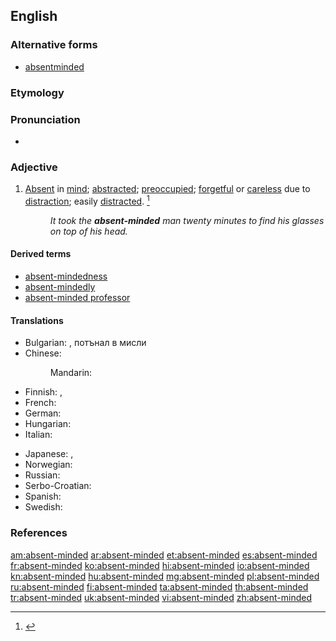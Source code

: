 ==English==

===Alternative forms===
* [[absentminded]]

===Etymology===
{{compound|absent|minded}}

===Pronunciation===
* {{a|US}} {{IPA|/ˌæb.sn̩tˈmaɪn.dɪd/}}

===Adjective===
{{en-adj}}

# [[absent|Absent]] in [[mind]]; [[abstracted]]; [[preoccupied]]; [[forgetful]] or [[careless]] due to [[distraction]]; easily [[distract]]ed. {{defdate|First attested in the mid 19<sup>th</sup> century.}}<ref name=SOED>{{reference-book | last =| first = | authorlink =  | coauthors =  | editor =Brown, Lesley  | others =  | title = The Shorter Oxford English Dictionary | origdate =  | origyear = 1933| origmonth =  | url =  | format =  | accessdate =  | accessyear =  | accessmonth =  | edition = 5th | date =  | year =2003| month =  | publisher =Oxford University Press  | location =Oxford, UK | language =  | id =  | doi = | isbn =978-0-19-860575-7 | lccn = | ol = | pages =9| chapter =  | chapterurl =  | quote =}}</ref>
#: ''It took the '''absent-minded''' man twenty minutes to find his glasses on top of his head.''

====Derived terms====
* [[absent-mindedness]]
* [[absent-mindedly]]
* [[absent-minded professor]]

====Translations====
{{trans-top|absent in mind}}
* Bulgarian: {{t+|bg|разсеян}}, потънал в мисли
* Chinese:
*: Mandarin: {{t|cmn|心不在焉|tr=xīnbùzàiyān|sc=Hani}}
* Finnish: {{t-|fi|hajamielinen}} {{qualifier|forgetful}}, {{t-|fi|poissaoleva}} {{qualifier|absent in mind}}
* French: {{t+|fr|distrait}}
* German: {{t+|de|zerstreut}}
* Hungarian: {{t+|hu|szórakozott}}
* Italian: {{t-|it|svanito}}
{{trans-mid}}
* Japanese: {{t+|ja|ぼんやり|tr=bon'yari|sc=Jpan}}, {{t-|ja|上の空|tr=うわのそらの, uwa-no sora-no|alt=上の空の|sc=Jpan}}
* Norwegian: {{t+|no|distré}}
* Russian: {{t+|ru|рассеянный|tr=rasséjannyj|sc=Cyrl}}
* Serbo-Croatian: {{t-|sh|rasejan}}
* Spanish: {{t+|es|distraído}}
* Swedish: {{t+|sv|tankspridd}}
{{trans-bottom}}

===References===
<references/>

[[am:absent-minded]]
[[ar:absent-minded]]
[[et:absent-minded]]
[[es:absent-minded]]
[[fr:absent-minded]]
[[ko:absent-minded]]
[[hi:absent-minded]]
[[io:absent-minded]]
[[kn:absent-minded]]
[[hu:absent-minded]]
[[mg:absent-minded]]
[[pl:absent-minded]]
[[ru:absent-minded]]
[[fi:absent-minded]]
[[ta:absent-minded]]
[[th:absent-minded]]
[[tr:absent-minded]]
[[uk:absent-minded]]
[[vi:absent-minded]]
[[zh:absent-minded]]